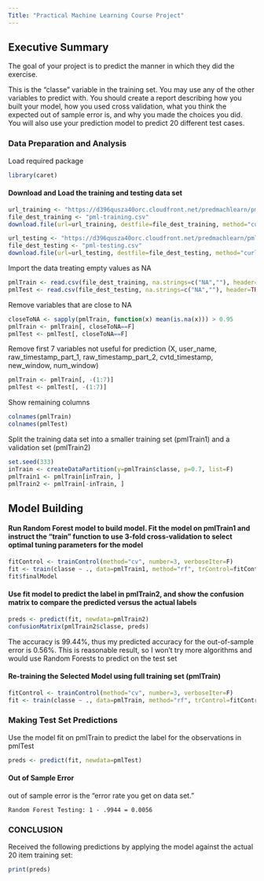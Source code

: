 ---
Title: "Practical Machine Learning Course Project"
---
  
## Executive Summary  
The goal of your project is to predict the manner in which they did the exercise.

This is the "classe" variable in the training set. You may use any of the other variables to predict with. You should create a report describing how you built your model, how you used cross validation, what you think the expected out of sample error is, and why you made the choices you did. You will also use your prediction model to predict 20 different test cases.

### Data Preparation and Analysis

Load required package

```{r warning=FALSE, message=FALSE}
library(caret)
```

#### Download and Load the training and testing data set

```{r warning=FALSE, message=FALSE}
url_training <- "https://d396qusza40orc.cloudfront.net/predmachlearn/pml-training.csv"
file_dest_training <- "pml-training.csv"
download.file(url=url_training, destfile=file_dest_training, method="curl")

url_testing <- "https://d396qusza40orc.cloudfront.net/predmachlearn/pml-testing.csv"
file_dest_testing <- "pml-testing.csv"
download.file(url=url_testing, destfile=file_dest_testing, method="curl")
```

Import the data treating empty values as NA
```{r warning=FALSE, message=FALSE}
pmlTrain <- read.csv(file_dest_training, na.strings=c("NA",""), header=TRUE)
pmlTest <- read.csv(file_dest_testing, na.strings=c("NA",""), header=TRUE)
```

Remove variables that are close to NA
```{r warning=FALSE, message=FALSE}
closeToNA <- sapply(pmlTrain, function(x) mean(is.na(x))) > 0.95
pmlTrain <- pmlTrain[, closeToNA==F]
pmlTest <- pmlTest[, closeToNA==F]
```

Remove first 7 variables not useful for prediction (X, user_name, raw_timestamp_part_1, raw_timestamp_part_2, cvtd_timestamp, new_window, num_window)
```{r warning=FALSE, message=FALSE}
pmlTrain <- pmlTrain[, -(1:7)]
pmlTest <- pmlTest[, -(1:7)]
```

Show remaining columns
```{r warning=FALSE, message=FALSE}
colnames(pmlTrain)
colnames(pmlTest)
```

Split the training data set into a smaller training set (pmlTrain1) and a validation set (pmlTrain2)
```{r warning=FALSE, message=FALSE}
set.seed(333)
inTrain <- createDataPartition(y=pmlTrain$classe, p=0.7, list=F)
pmlTrain1 <- pmlTrain[inTrain, ]
pmlTrain2 <- pmlTrain[-inTrain, ]
```

## Model Building

#### Run Random Forest model to build model. Fit the model on pmlTrain1 and instruct the “train” function to use 3-fold cross-validation to select optimal tuning parameters for the model

```{r warning=FALSE, message=FALSE}
fitControl <- trainControl(method="cv", number=3, verboseIter=F)
fit <- train(classe ~ ., data=pmlTrain1, method="rf", trControl=fitControl)
fit$finalModel
```

#### Use fit model to predict the label in pmlTrain2, and show the confusion matrix to compare the predicted versus the actual labels
```{r warning=FALSE, message=FALSE}
preds <- predict(fit, newdata=pmlTrain2)
confusionMatrix(pmlTrain2$classe, preds)
```

The accuracy is 99.44%, thus my predicted accuracy for the out-of-sample error is 0.56%. This is reasonable result, so I won't try more algorithms and would use Random Forests to predict on the test set

#### Re-training the Selected Model using full training set (pmlTrain)
```{r warning=FALSE, message=FALSE}
fitControl <- trainControl(method="cv", number=3, verboseIter=F)
fit <- train(classe ~ ., data=pmlTrain, method="rf", trControl=fitControl)
```

### Making Test Set Predictions

Use the model fit on pmlTrain to predict the label for the observations in pmlTest
```{r warning=FALSE, message=FALSE}
preds <- predict(fit, newdata=pmlTest)
```

#### Out of Sample Error
out of sample error is the “error rate you get on data set.”

    Random Forest Testing: 1 - .9944 = 0.0056

### CONCLUSION

Received the following predictions by applying the model against the actual 20 item training set:
```{r warning=FALSE, message=FALSE}
print(preds)
```
 